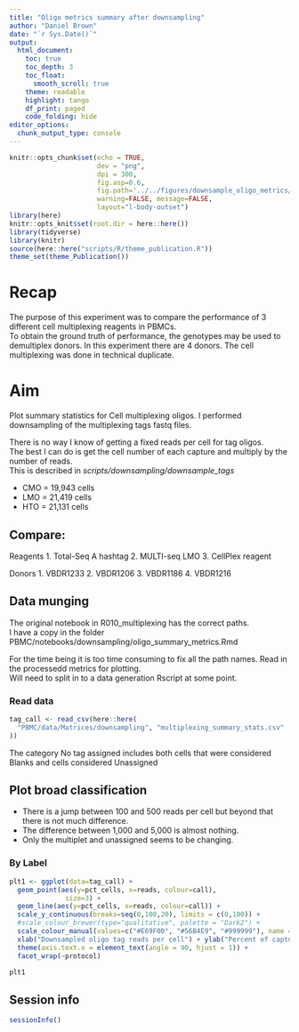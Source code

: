 ```yaml
---
title: "Oligo metrics summary after downsampling"
author: "Daniel Brown"
date: "`r Sys.Date()`"
output:
  html_document:
    toc: true
    toc_depth: 3
    toc_float:
      smooth_scroll: true
    theme: readable
    highlight: tango 
    df_print: paged
    code_folding: hide
editor_options: 
  chunk_output_type: console
---
```


```r
knitr::opts_chunk$set(echo = TRUE,
                      dev = "png",
                      dpi = 300,
                      fig.asp=0.6, 
                      fig.path='../../figures/downsample_oligo_metrics/',
                      warning=FALSE, message=FALSE,
                      layout="l-body-outset")
library(here)
knitr::opts_knit$set(root.dir = here::here())
library(tidyverse)
library(knitr)
source(here::here("scripts/R/theme_publication.R"))
theme_set(theme_Publication())
```

# Recap
The purpose of this experiment was to compare the performance of 3 different cell multiplexing reagents in PBMCs.  
To obtain the ground truth of performance, the genotypes may be used to demultiplex donors.
In this experiment there are 4 donors. The cell multiplexing was done in technical duplicate.  

# Aim

Plot summary statistics for Cell multiplexing oligos. I performed downsampling of the multiplexing tags fastq files.

There is no way I know of getting a fixed reads per cell for tag oligos.  
The best I can do is get the cell number of each capture and multiply by the number of reads.  
This is described in *scripts/downsampling/downsample_tags*

* CMO = 19,943 cells
* LMO = 21,419 cells
* HTO = 21,131 cells

## Compare:

Reagents
1. Total-Seq A hashtag
2. MULTI-seq LMO
3. CellPlex reagent

Donors
1. VBDR1233
2. VBDR1206
3. VBDR1186
4. VBDR1216

## Data munging

The original notebook in R010_multiplexing has the correct paths.  
I have a copy in the folder PBMC/notebooks/downsampling/oligo_summary_metrics.Rmd

For the time being it is too time consuming to fix all the path names. Read in the processedd metrics for plotting.  
Will need to split in to a data generation Rscript at some point.

### Read data

```r
tag_call <- read_csv(here::here(
  "PBMC/data/Matrices/downsampling", "multiplexing_summary_stats.csv"
))
```

The category No tag assigned includes both cells that were considered Blanks and cells considered Unassigned

## Plot broad classification {.tabset}

* There is a jump between 100 and 500 reads per cell but beyond that there is not much difference.
* The difference between 1,000 and 5,000 is almost nothing.  
* Only the multiplet and unassigned seems to be changing.

### By Label
```r
plt1 <- ggplot(data=tag_call) +
  geom_point(aes(y=pct_cells, x=reads, colour=call), 
              size=3) +
  geom_line(aes(y=pct_cells, x=reads, colour=call)) +
  scale_y_continuous(breaks=seq(0,100,20), limits = c(0,100)) + 
  #scale_colour_brewer(type="qualitative", palette = "Dark2") +
  scale_colour_manual(values=c("#E69F00", "#56B4E9", "#999999"), name = "Droplet call") +
  xlab("Downsampled oligo tag reads per cell") + ylab("Percent of capture") +
  theme(axis.text.x = element_text(angle = 90, hjust = 1)) +
  facet_wrap(~protocol)

plt1
```

## Session info
```r
sessionInfo()
```